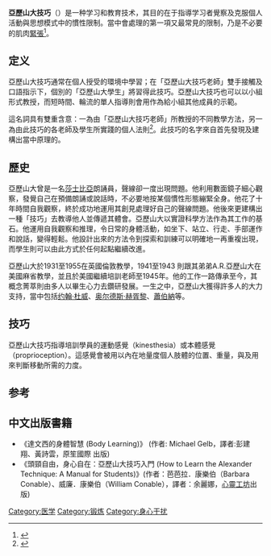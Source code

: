 '''亞歷山大技巧'''（'''{{lang|en|Alexander Technique}}'''）是一种学习和教育技术，其目的在于指導学习者覺察及克服個人活動與思想模式中的慣性限制。當中會處理的第一項又最常見的限制，乃是不必要的肌肉[[緊張|緊張]]<ref name="吳慧儀2006">{{cite book|author=吳慧儀|title=亞歷山大技巧運用於國小兒童合唱教學|url=http://books.google.com/books?id=90WjoAEACAAJ|year=2006}}</ref>。

==定义==
亞歷山大技巧通常在個人授受的環境中學習；在「亞歷山大技巧老師」雙手接觸及口語指示下，個別的「亞歷山大學生」將習得此技巧。亞歷山大技巧也可以以小組形式教授，而短時間、輪流的單人指導則會用作為給小組其他成員的示範。

這名詞具有雙重含意：一為由「亞歷山大技巧老師」所教授的不同教學方法，另一為由此技巧的各老師及學生所實踐的個人法則<ref name="吳慧儀2006">{{cite book|author=吳慧儀|title=亞歷山大技巧運用於國小兒童合唱教學|url=http://books.google.com/books?id=90WjoAEACAAJ|year=2006}}</ref>。此技巧的名字來自首先發現及建構出當中原理的{{link-en|費德里克·麥特里亞斯·亞歷山大|F._Matthias_Alexander}}。

==歷史==
亞歷山大曾是一名[[莎士比亞|莎士比亞]]朗誦員，聲線卻一度出現問題。他利用數面鏡子細心觀察，發覺自己在預備朗誦或說話時，不必要地按某個慣性形態繃緊全身。他花了十年時間自我觀察，終於成功地運用其創見處理好自己的聲線問題。他後來更建構出一種「技巧」去教導他人並傳遞其體會。亞歷山大以實證科學方法作為其工作的基石。他運用自我觀察和推理，令日常的身體活動，如坐下、站立、行走、手部運作和說話，變得輕鬆。他設計出來的方法令到探索和訓練可以明確地一再重複出現，而學生則可以由此方式於任何起點繼續改進。 

亞歷山大於1931至1955在英國倫敦教學，1941至1943 則跟其弟弟A.R.亞歷山大在美國麻省教學，並且於美國繼續培訓老師至1945年。他的工作一路傳承至今，其概念菁萃則由多人以畢生心力去鑽研發展。一生之中，亞歷山大獲得許多人的大力支持，當中包括[[约翰·杜威|约翰·杜威]]、[[奥尔德斯·赫胥黎|奥尔德斯·赫胥黎]]、[[蕭伯納|蕭伯納]]等。

==技巧==
亞歷山大技巧指導培訓學員的運動感覺（kinesthesia）或本體感覺（proprioception）。這感覺會被用以內在地量度個人肢體的位置、重量，與及用來判斷移動所需的力度。

==参考==
{{reflist}}

==中文出版書籍==
*《達文西的身體智慧 (Body Learning)》 (作者: Michael Gelb，譯者:彭建翔、黃詩雲，原笙國際 出版)
*《頭頸自由，身心自在：亞歷山大技巧入門 (How to Learn the Alexander Technique: A Manual for Students)》(作者：芭芭拉．康樂伯（Barbara Conable）、威廉．康樂伯（William Conable），譯者：余麗娜，[[心靈工坊|心靈工坊]]出版)
[[Category:医学|Category:医学]]
[[Category:锻炼|Category:锻炼]]
[[Category:身心干扰|Category:身心干扰]]